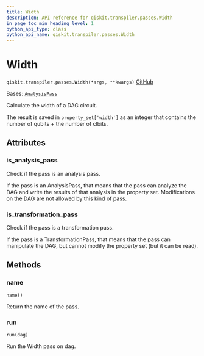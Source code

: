 ```yaml
---
title: Width
description: API reference for qiskit.transpiler.passes.Width
in_page_toc_min_heading_level: 1
python_api_type: class
python_api_name: qiskit.transpiler.passes.Width
---
```


# Width

<span id="qiskit.transpiler.passes.Width" />

`qiskit.transpiler.passes.Width(*args, **kwargs)` [GitHub](https://github.com/qiskit/qiskit/tree/stable/0.25/qiskit/transpiler/passes/analysis/width.py "view source code")

Bases: [`AnalysisPass`](qiskit.transpiler.AnalysisPass "qiskit.transpiler.basepasses.AnalysisPass")

Calculate the width of a DAG circuit.

The result is saved in `property_set['width']` as an integer that contains the number of qubits + the number of clbits.

## Attributes

<span id="qiskit.transpiler.passes.Width.is_analysis_pass" />

### is\_analysis\_pass

Check if the pass is an analysis pass.

If the pass is an AnalysisPass, that means that the pass can analyze the DAG and write the results of that analysis in the property set. Modifications on the DAG are not allowed by this kind of pass.

<span id="qiskit.transpiler.passes.Width.is_transformation_pass" />

### is\_transformation\_pass

Check if the pass is a transformation pass.

If the pass is a TransformationPass, that means that the pass can manipulate the DAG, but cannot modify the property set (but it can be read).

## Methods

### name

<span id="qiskit.transpiler.passes.Width.name" />

`name()`

Return the name of the pass.

### run

<span id="qiskit.transpiler.passes.Width.run" />

`run(dag)`

Run the Width pass on dag.

